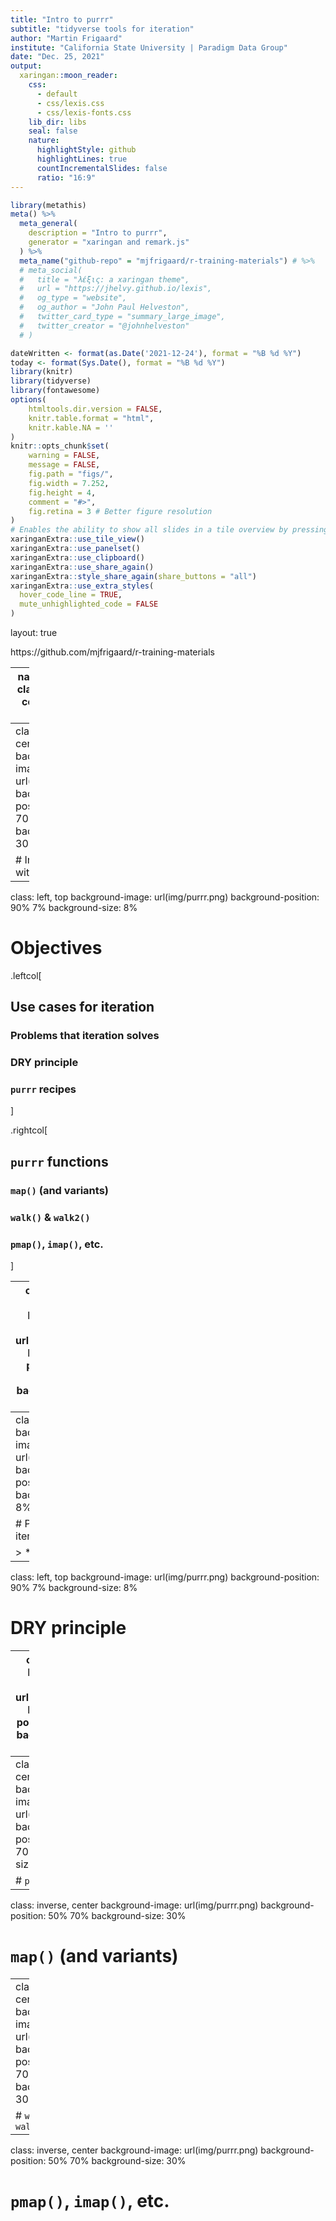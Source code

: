 ```yaml
---
title: "Intro to purrr"
subtitle: "tidyverse tools for iteration"
author: "Martin Frigaard"
institute: "California State University | Paradigm Data Group"
date: "Dec. 25, 2021"
output:
  xaringan::moon_reader:
    css:
      - default
      - css/lexis.css
      - css/lexis-fonts.css
    lib_dir: libs
    seal: false
    nature:
      highlightStyle: github
      highlightLines: true
      countIncrementalSlides: false
      ratio: "16:9"
---
```


```r
library(metathis)
meta() %>%
  meta_general(
    description = "Intro to purrr",
    generator = "xaringan and remark.js"
  ) %>%
  meta_name("github-repo" = "mjfrigaard/r-training-materials") # %>%
  # meta_social(
  #   title = "λέξις: a xaringan theme",
  #   url = "https://jhelvy.github.io/lexis",
  #   og_type = "website",
  #   og_author = "John Paul Helveston",
  #   twitter_card_type = "summary_large_image",
  #   twitter_creator = "@johnhelveston"
  # )
```

```r
dateWritten <- format(as.Date('2021-12-24'), format = "%B %d %Y")
today <- format(Sys.Date(), format = "%B %d %Y")
library(knitr)
library(tidyverse)
library(fontawesome)
options(
    htmltools.dir.version = FALSE,
    knitr.table.format = "html",
    knitr.kable.NA = ''
)
knitr::opts_chunk$set(
    warning = FALSE,
    message = FALSE,
    fig.path = "figs/",
    fig.width = 7.252,
    fig.height = 4,
    comment = "#>",
    fig.retina = 3 # Better figure resolution
)
# Enables the ability to show all slides in a tile overview by pressing "o"
xaringanExtra::use_tile_view()
xaringanExtra::use_panelset()
xaringanExtra::use_clipboard()
xaringanExtra::use_share_again()
xaringanExtra::style_share_again(share_buttons = "all")
xaringanExtra::use_extra_styles(
  hover_code_line = TRUE,
  mute_unhighlighted_code = FALSE
)
```

layout: true

<!-- this adds the link footer to all slides, depends on footer-small class in css-->

<div class="footer-small"><span>https://github.com/mjfrigaard/r-training-materials</span></div>

---
name: title-slide
class: title-slide, center, middle, inverse

# `r rmarkdown::metadata$title`
#.fancy[`r rmarkdown::metadata$subtitle`]

<br>

.large[by Martin Frigaard]

Written: `r dateWritten`

Updated: `r today`

.footer-large[.right[.fira[
<br><br><br><br><br>[What does "λέξις" mean](https://jhelvy.github.io/lexis/index.html#what-does-%CE%BB%CE%AD%CE%BE%CE%B9%CF%82-mean)
]]]

---
class: inverse, center
background-image: url(img/purrr.png)
background-position: 50% 70%
background-size: 30%

# Intro to iteration with `purrr`



---
class: left, top
background-image: url(img/purrr.png)
background-position: 90% 7%
background-size: 8%

# Objectives

.leftcol[

## Use cases for iteration 

###  Problems that iteration solves

### DRY principle

### `purrr` recipes

]

.rightcol[

## `purrr` functions

### `map()` (and variants)

### `walk()` & `walk2()`

### `pmap()`, `imap()`, etc.

]

---
class: inverse, center
background-image: url(img/purrr.png)
background-position: 50% 70%
background-size: 30%

# Use cases for iteration 

---
class: left, top
background-image: url(img/purrr.png)
background-position: 90% 7%
background-size: 8%

# Problems that iteration solves

> *

---
class: left, top
background-image: url(img/purrr.png)
background-position: 90% 7%
background-size: 8%

# DRY principle

---
class: left, top
background-image: url(img/purrr.png)
background-position: 90% 7%
background-size: 8%

# `purrr` recipes

---
class: inverse, center
background-image: url(img/purrr.png)
background-position: 50% 70%
background-size: 30%

# `purrr` functions

---
class: inverse, center
background-image: url(img/purrr.png)
background-position: 50% 70%
background-size: 30%

# `map()` (and variants)

---
class: inverse, center
background-image: url(img/purrr.png)
background-position: 50% 70%
background-size: 30%

# `walk()` &  `walk2()`

---
class: inverse, center
background-image: url(img/purrr.png)
background-position: 50% 70%
background-size: 30%

# `pmap()`, `imap()`, etc.